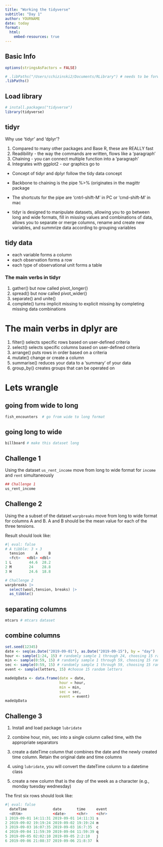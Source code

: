 ```yaml
---
title: "Working the tidyverse"
subtitle: "Day 1"
author: YOURNAME
date: today
format:
  html:
    embed-resources: true
---
```


## Basic Info

```r
options(stringsAsFactors = FALSE)

# .libPaths("/Users/cchizinski2/Documents/RLibrary") # needs to be forward "/" or double "\\"
.libPaths()
```

## Load library

```r
# install.packages("tidyverse")
library(tidyverse)
```





## tidyr 

Why use 'tidyr' and 'dplyr'?

1. Compared to many other packages and Base R, these are REALLY fast
2. Readibility - the way the commands are written, flows like a 'paragraph'
3. Chaining - you can connect multiple function into a 'paragraph'
4. Integrates with ggplot2 - our graphics go to

* Concept of tidyr and dplyr follow the tidy data concept

* Backbone to chaining is the pipe %>% (originates in the magittr package 
* The shortcuts for the pipe are 'cntrl-shift-M' in PC or 'cmd-shift-M' in mac

* tidyr is designed to manipulate datasets, allowing you to go between long and wide formats, fill in missing values and combinations of data, allows you to separate or merge columns, rename and create new variables, and summrize data according to grouping variables

## tidy data 
* each variable forms a column
* each observation forms a row
* each type of observational unit forms a table 

### The main verbs in tidyr 
1. gather() but now called pivot_longer()
2. spread() but now called pivot_wider()
3. separate() and unite()
4. complete() turns implicit missing to explicit missing by completing missing data combinations  

# The main verbs in dplyr are
1. filter() selects specific rows based on user-defined criteria
2. select() selects specific columns based on user-defined criteria
3. arrange() puts rows in order based on a criteria
4. mutate() change or create a column
5. summarise() reduces your data to a 'summary' of your data
6. group_by() creates groups that can be operated on  

# Lets wrangle 

## going from wide to long

```r
fish_encounters  # go from wide to long format


```

## going long to wide
```r
billboard # make this dataset long
```

::: {.callout-note appearance="simple"}

## Challenge 1

Using the dataset `us_rent_income` move from long to wide format for  `income` and `rent` simultaneously

:::


```r
## Challenge 1
us_rent_income

```


::: {.callout-note appearance="simple"}

## Challenge 2

Using the a subset of the dataset `warpbreaks` move from long to wide format for columns A and B.  A and B should be the mean value for each of the three tensions.

Result should look like:

```r
#| eval: false
# A tibble: 3 × 3
  tension     A     B
  <fct>   <dbl> <dbl>
1 L        44.6  28.2
2 M        24    28.8
3 H        24.6  18.8
```


:::

```r
# Challenge 2
warpbreaks |> 
  select(wool,tension, breaks) |> 
  as_tibble() 
```

## separating columns 

```r
mtcars # mtcars dataset 

```



## combine columns 

```r

set.seed(12345)
date <- seq(as.Date("2019-09-01"), as.Date("2019-09-15"), by = "day")
hour <- sample(1:24, 15) # randomly sample 1 through 24, choosing 15 random numbers
min <- sample(0:59, 15) # randomly sample 1 through 59, choosing 15 random numbers
sec <- sample(0:59, 15) # randomly sample 1 through 59, choosing 15 random numbers
event <- sample(letters, 15) #choose 15 random letters

madeUpData <- data.frame(date = date,
                         hour = hour, 
                         min = min,
                         sec = sec, 
                         event = event)
madeUpData
```

::: {.callout-note appearance="simple"}

## Challenge 3
 
1. Install and load package `lubridate`

2. combine hour, min, sec into a single column called time, with the appropriate separators

3. create a dateTime column that combines the date and the newly created time column. Retain the original date and time columns

4. using `lubridate`, you will convert the dateTime column to a datetime class

5. create a new column that is the day of the week as a character (e.g., monday tuesday wednesday)

The first six rows should look like:

```r
#| eval: false
  dateTime            date       time     event
  <dttm>              <date>     <chr>    <chr>
1 2019-09-01 14:11:31 2019-09-01 14:11:31 s    
2 2019-09-02 19:19:24 2019-09-02 19:19:24 m    
3 2019-09-03 16:07:35 2019-09-03 16:7:35  c    
4 2019-09-04 11:59:39 2019-09-04 11:59:39 q    
5 2019-09-05 02:02:10 2019-09-05 2:2:10   j    
6 2019-09-06 21:08:37 2019-09-06 21:8:37  k
```


:::





